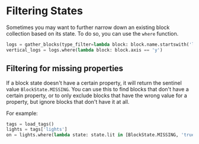 # Filtering States

Sometimes you may want to further narrow down an existing block collection based on its state.
To do so, you can use the `where` function.

```python
logs = gather_blocks(type_filter=lambda block: block.name.startswith('log'))
vertical_logs = logs.where(lambda block: block.axis == 'y')
```

## Filtering for missing properties

If a block state doesn't have a certain property, it will return the sentinel value `BlockState.MISSING`.
You can use this to find blocks that don't have a certain property, or to only exclude blocks that have the wrong value for a property, but ignore blocks that don't have it at all.

For example:
```python
tags = load_tags()
lights = tags['lights']
on = lights.where(lambda state: state.lit in [BlockState.MISSING, 'true'])
```
